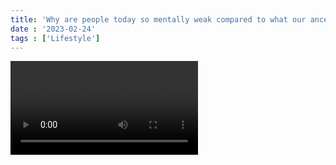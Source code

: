 ```yaml
---
title: 'Why are people today so mentally weak compared to what our ancestors used to be?'
date : '2023-02-24' 
tags : ['Lifestyle']
---
```


<Video id="BHmkPFtzly4" />
Today's generation is much weaker compared to how humans used to be in the past!
Slaves in the old days used to fuckin work 14-16 hours a day working full shifts by the age of 16 in hot and cold weathers. The diet was not very adequate and living and health conditions were also poor. Yet they used to live their lives and work hard and used to work into old age and when they became too old to do hard labour, they used to do specialised work in their 70's. That is what human potential is. Mike Tyson used to workout for 10-12 hours a day, lots and lots of such examples of work ethic in all fields and places. The mind is the most important thing, mental strength is much, much more important than physical strength and that is what is missing in today's generation!